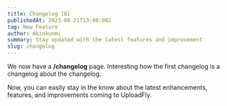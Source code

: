```yaml
---
title: Changelog [0]
publishedAt: 2023-08-21T13:00:00Z
tag: New Feature
author: Akinkunmi
summary: Stay updated with the latest features and improvement
slug: changelog
---
```


We now have a **/changelog** page. Interesting how the first changelog is a changelog about the changelog.

Now, you can easily stay in the know about the latest enhancements, features, and improvements coming to UploadFly.
